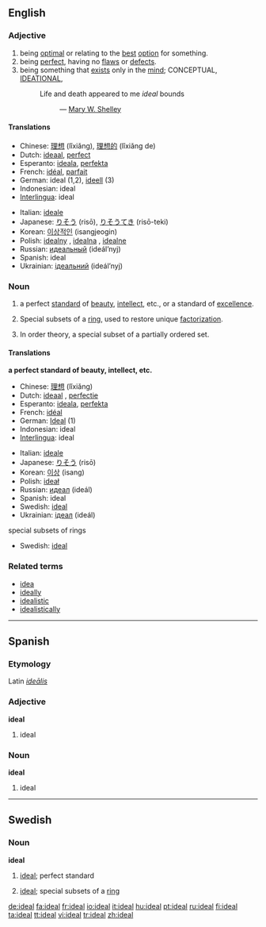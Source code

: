 {{see|idéal}}
{{wikipedia}}

==English==

===Adjective===
{{en-adj}}

# being [[optimal]] or relating to the [[best]] [[option]] for something.
# being [[perfect]], having no [[flaw]]s or [[defect]]s.
# being something that [[exist]]s only in the [[mind]]; CONCEPTUAL, [[ideational|IDEATIONAL]],
#:Life and death appeared to me ''ideal'' bounds
#::— [[Wikipedia:Mary W. Shelley|Mary W. Shelley]]

====Translations====
{{rfc-trans}}
{{top}}
*Chinese: [[理想]] (lǐxiǎng), [[理想的]] (lǐxiǎng de)
*Dutch: [[ideaal]], [[perfect]]
*Esperanto: [[ideala]], [[perfekta]]
*French: [[idéal]], [[parfait]]
*German: ideal (1,2), [[ideell]] (3)
*Indonesian: ideal
*[[Interlingua]]: ideal
{{mid}}
*Italian: [[ideale]]
*Japanese: [[りそう]] (risō), [[りそうてき]] (risō-teki)
*Korean: [[이상적인]] (isangjeogin)
*Polish: [[idealny]] {{m}}, [[idealna]] {{f}}, [[idealne]] {{n}}
*Russian: [[идеальный]] (ideál’nyj)
*Spanish: ideal
*Ukrainian: [[iдеальний]] (ideál’nyj)
{{bottom}}

===Noun===
{{en-noun}}

# a perfect [[standard]] of [[beauty]], [[intellect]], etc., or a standard of [[excellence]].
# {{numbertheory}} Special subsets of a [[ring]], used to restore unique [[factorization]].
# {{mathematics}} In order theory, a special subset of a partially ordered set.

====Translations====
'''a perfect standard of beauty, intellect, etc.'''
{{top}}
*Chinese: [[理想]] (lǐxiǎng)
*Dutch: [[ideaal]] {{n}}, [[perfectie]] {{f}}
*Esperanto: [[ideala]], [[perfekta]]
*French: [[idéal]] {{m}}
*German: [[Ideal]] {{n}} (1)
*Indonesian: ideal
*[[Interlingua]]: ideal
{{mid}}
*Italian: [[ideale]] {{m}}
*Japanese: [[りそう]] (risō)
*Korean: [[이상]] (isang)
*Polish: [[ideał]] {{m}}
*Russian: [[идеал]] (ideál) {{m}}
*Spanish: ideal
*Swedish: [[#Swedish|ideal]] {{n}}
*Ukrainian: [[iдеал]] (ideál) {{m}}
{{bottom}}

;special subsets of rings
*Swedish: [[#Swedish|ideal]] {{n}}

===Related terms===
*[[idea]]
*[[ideally]]
*[[idealistic]]
*[[idealistically]]


----

==Spanish==

===Etymology===
Latin ''[[idealis|ideālis]]''

===Adjective===
'''ideal'''

# ideal

===Noun===
'''ideal''' {{m}}

# ideal

----
==Swedish==
===Noun===
{{sv-noun-n-zero}}
'''ideal''' {{n}}

#[[#English|ideal]]; perfect standard
#{{context|maths|lang=sv}} [[#Egnlish|ideal]]; special subsets of a [[ring]]

[[de:ideal]]
[[fa:ideal]]
[[fr:ideal]]
[[io:ideal]]
[[it:ideal]]
[[hu:ideal]]
[[pt:ideal]]
[[ru:ideal]]
[[fi:ideal]]
[[ta:ideal]]
[[tt:ideal]]
[[vi:ideal]]
[[tr:ideal]]
[[zh:ideal]]